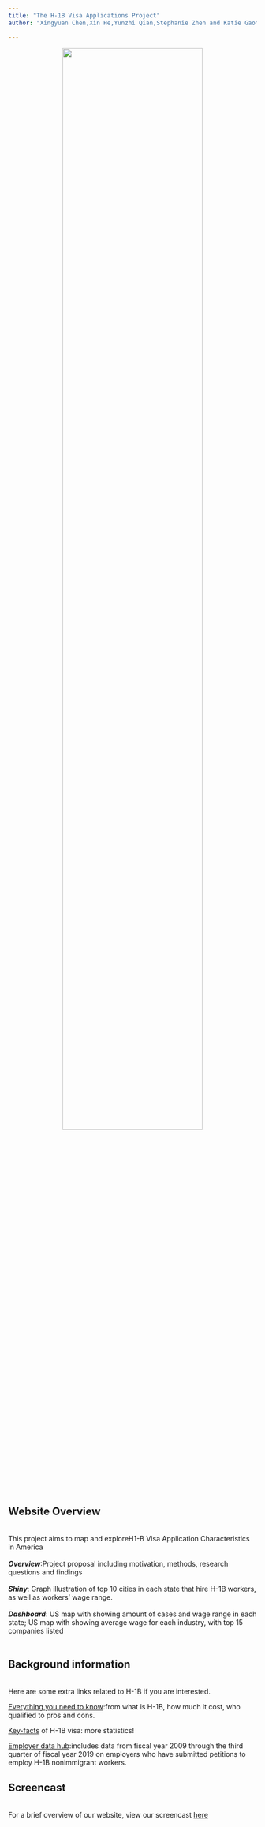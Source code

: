```yaml
---
title: "The H-1B Visa Applications Project"
author: "Xingyuan Chen,Xin He,Yunzhi Qian,Stephanie Zhen and Katie Gao"

---
```




<center>

<img src="./picture/H1B homepage.jfif" style="width:75%">

</center>


<h2> Website Overview </h2> 
<br>
This project aims to map and exploreH1-B Visa Application Characteristics in America</br><br>
<i><b>Overview</b></i>:Project proposal including motivation, methods, research questions and findings</br><br>
<i><b>Shiny</b></i>: Graph illustration of top 10 cities in each state that hire H-1B workers, as well as workers' wage range.</br><br>
<i><b>Dashboard</b></i>: US map with showing amount of cases and wage range in each state; US map with showing average wage for each industry, with top 15 companies listed</br><br>


<h2> Background information</h2> 
<br>
Here are some extra links related to H-1B if you are interested.

[Everything you need to know](https://www.upcounsel.com/h1b-visa-status):from what is H-1B, how much it cost, who qualified to pros and cons.

[Key-facts](https://www.pewresearch.org/fact-tank/2017/04/27/key-facts-about-the-u-s-h-1b-visa-program/) of H-1B visa: more statistics!

[Employer data hub](https://www.uscis.gov/h-1b-data-hub):includes data from fiscal year 2009 through the third quarter of fiscal year 2019 on employers who have submitted petitions to employ H-1B nonimmigrant workers.



<h2> Screencast</h2> 
<br>
For a brief overview of our website, view our screencast [here]()
